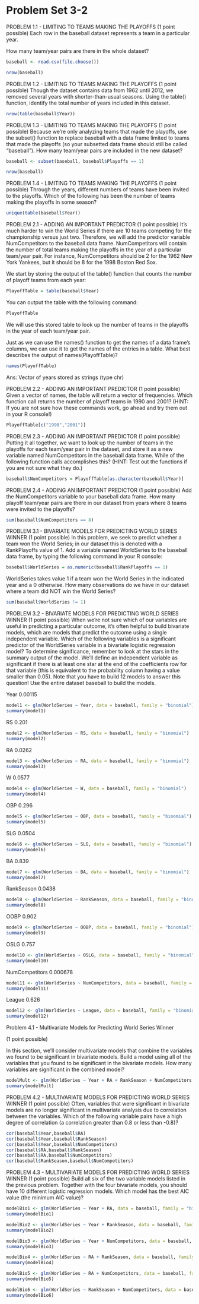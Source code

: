 Problem Set 3-2 
========================================================
PROBLEM 1.1 - LIMITING TO TEAMS MAKING THE PLAYOFFS  (1 point possible)
Each row in the baseball dataset represents a team in a particular year.

How many team/year pairs are there in the whole dataset?

```r
baseball <- read.csv(file.choose())

nrow(baseball)
```

PROBLEM 1.2 - LIMITING TO TEAMS MAKING THE PLAYOFFS  (1 point possible)
Though the dataset contains data from 1962 until 2012, we removed several years with shorter-than-usual seasons. Using the table() function, identify the total number of years included in this dataset.

```r
nrow(table(baseball$Year))
```

PROBLEM 1.3 - LIMITING TO TEAMS MAKING THE PLAYOFFS  (1 point possible)
Because we're only analyzing teams that made the playoffs, use the subset() function to replace baseball with a data frame limited to teams that made the playoffs (so your subsetted data frame should still be called "baseball"). How many team/year pairs are included in the new dataset?

```r
baseball <- subset(baseball, baseball$Playoffs == 1)

nrow(baseball)
```

PROBLEM 1.4 - LIMITING TO TEAMS MAKING THE PLAYOFFS  (1 point possible)
Through the years, different numbers of teams have been invited to the playoffs. Which of the following has been the number of teams making the playoffs in some season?
```r
unique(table(baseball$Year))
```

PROBLEM 2.1 - ADDING AN IMPORTANT PREDICTOR  (1 point possible)
It's much harder to win the World Series if there are 10 teams competing for the championship versus just two. Therefore, we will add the predictor variable NumCompetitors to the baseball data frame. NumCompetitors will contain the number of total teams making the playoffs in the year of a particular team/year pair. For instance, NumCompetitors should be 2 for the 1962 New York Yankees, but it should be 8 for the 1998 Boston Red Sox.

We start by storing the output of the table() function that counts the number of playoff teams from each year:
```r
PlayoffTable = table(baseball$Year)
```
You can output the table with the following command:
```r
PlayoffTable
```
We will use this stored table to look up the number of teams in the playoffs in the year of each team/year pair.

Just as we can use the names() function to get the names of a data frame's columns, we can use it to get the names of the entries in a table. What best describes the output of names(PlayoffTable)?
```r
names(PlayoffTable)
```
Ans: Vector of years stored as strings (type chr) 

PROBLEM 2.2 - ADDING AN IMPORTANT PREDICTOR  (1 point possible)
Given a vector of names, the table will return a vector of frequencies. Which function call returns the number of playoff teams in 1990 and 2001? (HINT: If you are not sure how these commands work, go ahead and try them out in your R console!)

```r
PlayoffTable[c("1990","2001")]
```

PROBLEM 2.3 - ADDING AN IMPORTANT PREDICTOR  (1 point possible)
Putting it all together, we want to look up the number of teams in the playoffs for each team/year pair in the dataset, and store it as a new variable named NumCompetitors in the baseball data frame. While of the following function calls accomplishes this? (HINT: Test out the functions if you are not sure what they do.)

```r
baseball$NumCompetitors = PlayoffTable[as.character(baseball$Year)]
```

PROBLEM 2.4 - ADDING AN IMPORTANT PREDICTOR  (1 point possible)
Add the NumCompetitors variable to your baseball data frame. How many playoff team/year pairs are there in our dataset from years where 8 teams were invited to the playoffs?

```r
sum(baseball$NumCompetitors == 8)
```

PROBLEM 3.1 - BIVARIATE MODELS FOR PREDICTING WORLD SERIES WINNER (1 point possible)
In this problem, we seek to predict whether a team won the World Series; in our dataset this is denoted with a RankPlayoffs value of 1. Add a variable named WorldSeries to the baseball data frame, by typing the following command in your R console:

```r
baseball$WorldSeries = as.numeric(baseball$RankPlayoffs == 1)
```

WorldSeries takes value 1 if a team won the World Series in the indicated year and a 0 otherwise. How many observations do we have in our dataset where a team did NOT win the World Series?

```r
sum(baseball$WorldSeries != 1)
```

PROBLEM 3.2 - BIVARIATE MODELS FOR PREDICTING WORLD SERIES WINNER (1 point possible)
When we're not sure which of our variables are useful in predicting a particular outcome, it's often helpful to build bivariate models, which are models that predict the outcome using a single independent variable. Which of the following variables is a significant predictor of the WorldSeries variable in a bivariate logistic regression model? To determine significance, remember to look at the stars in the summary output of the model. We'll define an independent variable as significant if there is at least one star at the end of the coefficients row for that variable (this is equivalent to the probability column having a value smaller than 0.05). Note that you have to build 12 models to answer this question! Use the entire dataset baseball to build the models.

Year  0.00115
```r
model1 <- glm(WorldSeries ~ Year, data = baseball, family = "binomial")
summary(model1)
```

RS 0.201
```r
model2 <- glm(WorldSeries ~ RS, data = baseball, family = "binomial")
summary(model2)
```

RA 0.0262
```r
model3 <- glm(WorldSeries ~ RA, data = baseball, family = "binomial")
summary(model3)
```

W 0.0577
```r
model4 <- glm(WorldSeries ~ W, data = baseball, family = "binomial")
summary(model4)
```
 
OBP 0.296
```r
model5 <- glm(WorldSeries ~ OBP, data = baseball, family = "binomial")
summary(model5)
```

SLG 0.0504
```r
model6 <- glm(WorldSeries ~ SLG, data = baseball, family = "binomial")
summary(model6)
```

BA 0.839
```r
model7 <- glm(WorldSeries ~ BA, data = baseball, family = "binomial")
summary(model7)
```

RankSeason 0.0438
```r
model8 <- glm(WorldSeries ~ RankSeason, data = baseball, family = "binomial")
summary(model8)
```

OOBP 0.902
```r
model9 <- glm(WorldSeries ~ OOBP, data = baseball, family = "binomial")
summary(model9)
```

OSLG 0.757
```r
model10 <- glm(WorldSeries ~ OSLG, data = baseball, family = "binomial")
summary(model10)
```

NumCompetitors 0.000678
```r
model11 <- glm(WorldSeries ~ NumCompetitors, data = baseball, family = "binomial")
summary(model11)
```

League 0.626
```r
model12 <- glm(WorldSeries ~ League, data = baseball, family = "binomial")
summary(model12)
```

Problem 4.1 - Multivariate Models for Predicting World Series Winner 
 
(1 point possible)

In this section, we'll consider multivariate models that combine the variables we found to be significant in bivariate models. Build a model using all of the variables that you found to be significant in the bivariate models. How many variables are significant in the combined model?

```r
modelMult <- glm(WorldSeries ~ Year + RA + RankSeason + NumCompetitors, data = baseball, family = "binomial")
summary(modelMult)
```

PROBLEM 4.2 - MULTIVARIATE MODELS FOR PREDICTING WORLD SERIES WINNER (1 point possible)
Often, variables that were significant in bivariate models are no longer significant in multivariate analysis due to correlation between the variables. Which of the following variable pairs have a high degree of correlation (a correlation greater than 0.8 or less than -0.8)?

```r
cor(baseball$Year,baseball$RA)
cor(baseball$Year,baseball$RankSeason)
cor(baseball$Year,baseball$NumCompetitors)
cor(baseball$RA,baseball$RankSeason)
cor(baseball$RA,baseball$NumCompetitors)
cor(baseball$RankSeason,baseball$NumCompetitors)
```

PROBLEM 4.3 - MULTIVARIATE MODELS FOR PREDICTING WORLD SERIES WINNER (1 point possible)
Build all six of the two variable models listed in the previous problem. Together with the four bivariate models, you should have 10 different logistic regression models. Which model has the best AIC value (the minimum AIC value)?

```r
modelBio1 <- glm(WorldSeries ~ Year + RA, data = baseball, family = "binomial")
summary(modelBio1)

modelBio2 <- glm(WorldSeries ~ Year + RankSeason, data = baseball, family = "binomial")
summary(modelBio2)

modelBio3 <- glm(WorldSeries ~ Year + NumCompetitors, data = baseball, family = "binomial")
summary(modelBio3)

modelBio4 <- glm(WorldSeries ~ RA + RankSeason, data = baseball, family = "binomial")
summary(modelBio4)

modelBio5 <- glm(WorldSeries ~ RA + NumCompetitors, data = baseball, family = "binomial")
summary(modelBio5)

modelBio6 <- glm(WorldSeries ~ RankSeason + NumCompetitors, data = baseball, family = "binomial")
summary(modelBio6)
```

